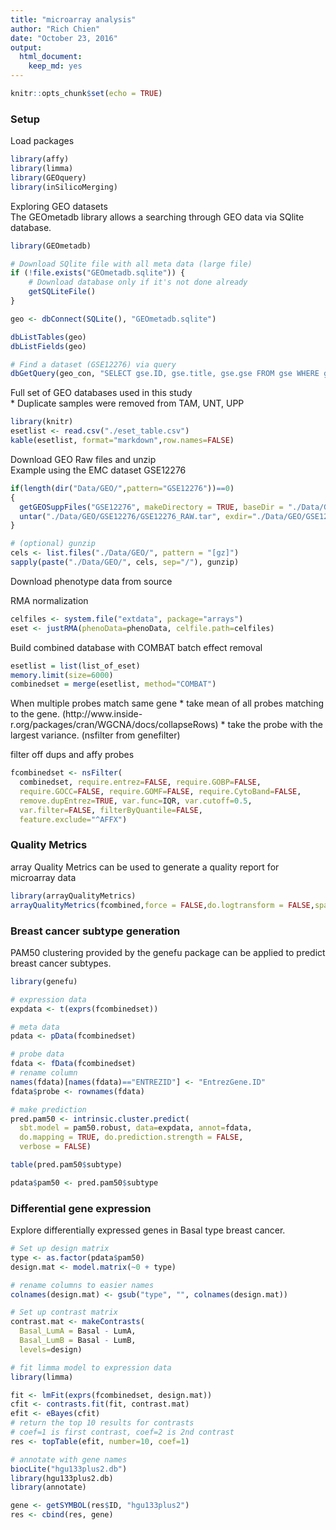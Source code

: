 ```yaml
---
title: "microarray analysis"
author: "Rich Chien"
date: "October 23, 2016"
output: 
  html_document: 
    keep_md: yes
---
```


```r
knitr::opts_chunk$set(echo = TRUE)
```

### Setup

Load packages

```r
library(affy)   
library(limma)
library(GEOquery)
library(inSilicoMerging)
```


Exploring GEO datasets  
The GEOmetadb library allows a searching through GEO data via SQlite database.
```r
library(GEOmetadb)

# Download SQlite file with all meta data (large file)
if (!file.exists("GEOmetadb.sqlite")) {
    # Download database only if it's not done already
    getSQLiteFile()
}

geo <- dbConnect(SQLite(), "GEOmetadb.sqlite")

dbListTables(geo)
dbListFields(geo)

# Find a dataset (GSE12276) via query
dbGetQuery(geo_con, "SELECT gse.ID, gse.title, gse.gse FROM gse WHERE gse.gse='GSE12276';")
```


Full set of GEO databases used in this study  
\* Duplicate samples were removed from TAM, UNT, UPP

```r
library(knitr)
esetlist <- read.csv("./eset_table.csv")
kable(esetlist, format="markdown",row.names=FALSE)
```


Download GEO Raw files and unzip  
Example using the EMC dataset GSE12276

```r
if(length(dir("Data/GEO/",pattern="GSE12276"))==0)
{
  getGEOSuppFiles("GSE12276", makeDirectory = TRUE, baseDir = "./Data/GEO/")
  untar("./Data/GEO/GSE12276/GSE12276_RAW.tar", exdir="./Data/GEO/GSE12276/", tar=Sys.getenv("TAR"))
}

# (optional) gunzip
cels <- list.files("./Data/GEO/", pattern = "[gz]")
sapply(paste("./Data/GEO/", cels, sep="/"), gunzip)

```

Download phenotype data from source


RMA normalization

```r
celfiles <- system.file("extdata", package="arrays")
eset <- justRMA(phenoData=phenoData, celfile.path=celfiles)
```

Build combined database with COMBAT batch effect removal 

```r
esetlist = list(list_of_eset)
memory.limit(size=6000)
combinedset = merge(esetlist, method="COMBAT")
```

When multiple probes match same gene
* take mean of all probes matching to the gene. (http://www.inside-r.org/packages/cran/WGCNA/docs/collapseRows)
* take the probe with the largest variance. (nsfilter from genefilter)

filter off dups and affy probes
```r

fcombinedset <- nsFilter(
  combinedset, require.entrez=FALSE, require.GOBP=FALSE, 
  require.GOCC=FALSE, require.GOMF=FALSE, require.CytoBand=FALSE, 
  remove.dupEntrez=TRUE, var.func=IQR, var.cutoff=0.5, 
  var.filter=FALSE, filterByQuantile=FALSE, 
  feature.exclude="^AFFX")
```


### Quality Metrics  

array Quality Metrics can be used to generate a quality report for microarray data

```r
library(arrayQualityMetrics)
arrayQualityMetrics(fcombined,force = FALSE,do.logtransform = FALSE,spatial = FALSE)
```


### Breast cancer subtype generation  

PAM50 clustering provided by the genefu package can be applied to predict breast cancer subtypes.

```r
library(genefu)

# expression data
expdata <- t(exprs(fcombinedset))

# meta data
pdata <- pData(fcombinedset)

# probe data
fdata <- fData(fcombinedset)
# rename column
names(fdata)[names(fdata)=="ENTREZID"] <- "EntrezGene.ID"
fdata$probe <- rownames(fdata)

# make prediction
pred.pam50 <- intrinsic.cluster.predict(
  sbt.model = pam50.robust, data=expdata, annot=fdata, 
  do.mapping = TRUE, do.prediction.strength = FALSE, 
  verbose = FALSE)

table(pred.pam50$subtype)

pdata$pam50 <- pred.pam50$subtype
```


### Differential gene expression  

Explore differentially expressed genes in Basal type breast cancer.

```r
# Set up design matrix
type <- as.factor(pdata$pam50)
design.mat <- model.matrix(~0 + type)

# rename columns to easier names
colnames(design.mat) <- gsub("type", "", colnames(design.mat))

# Set up contrast matrix
contrast.mat <- makeContrasts(
  Basal_LumA = Basal - LumA, 
  Basal_LumB = Basal - LumB, 
  levels=design)

# fit limma model to expression data
library(limma)

fit <- lmFit(exprs(fcombinedset, design.mat))
cfit <- contrasts.fit(fit, contrast.mat)
efit <- eBayes(cfit)
# return the top 10 results for contrasts
# coef=1 is first contrast, coef=2 is 2nd contrast
res <- topTable(efit, number=10, coef=1)

# annotate with gene names
biocLite("hgu133plus2.db")
library(hgu133plus2.db)
library(annotate)

gene <- getSYMBOL(res$ID, "hgu133plus2")
res <- cbind(res, gene)
```




